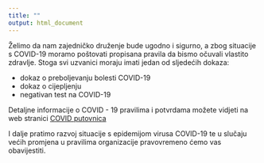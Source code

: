 ```yaml
---
title: ""
output: html_document
---
```


Želimo da nam zajedničko druženje bude ugodno i sigurno, a zbog situacije s COVID-19 moramo poštovati propisana pravila da bismo očuvali vlastito zdravlje. Stoga svi uzvanici moraju imati jedan od sljedećih dokaza:


- dokaz o preboljevanju bolesti COVID-19
- dokaz o cijepljenju
- negativan test na COVID-19


Detaljne informacije o COVID - 19 pravilima i potvrdama možete vidjeti na web stranici [COVID putovnica](https://eudigitalnacovidpotvrda.hr/hr)

I dalje pratimo razvoj situacije s epidemijom virusa COVID-19 te u slučaju većih promjena u pravilima organizacije pravovremeno ćemo vas obavijestiti.
